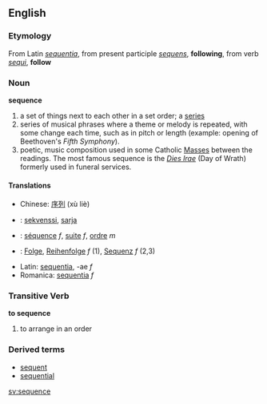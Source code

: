 ==English==

===Etymology===
From Latin ''[[sequentia]]'', from present participle ''[[sequens]]'', '''following''', from verb ''[[sequi]]'', '''follow'''

===Noun===
'''sequence'''
#a set of things next to each other in a set order; a [[series]]
# series of musical phrases where a theme or melody is repeated, with some change each time, such as in pitch or length (example: opening of Beethoven's ''Fifth Symphony'').
# poetic, music composition used in some Catholic [[Mass]]es between the readings.  The most famous sequence is the ''[[Dies Irae]]'' (Day of Wrath) formerly used in funeral services.

====Translations====
*Chinese: [[序列]] (xù liè)
*{{fi}}: [[sekvenssi]], [[sarja]]
*{{fr}}: [[séquence]] ''f'', [[suite]] ''f'', [[ordre]] ''m''
*{{de}}: [[Folge]], [[Reihenfolge]] ''f'' (1), [[Sequenz]] ''f'' (2,3)
*Latin: [[sequentia]], -ae ''f''
*Romanica: [[sequentia]] ''f''

===Transitive Verb===
'''to sequence'''
#to arrange in an order

===Derived terms===
*[[sequent]]
*[[sequential]]

[[sv:sequence]]